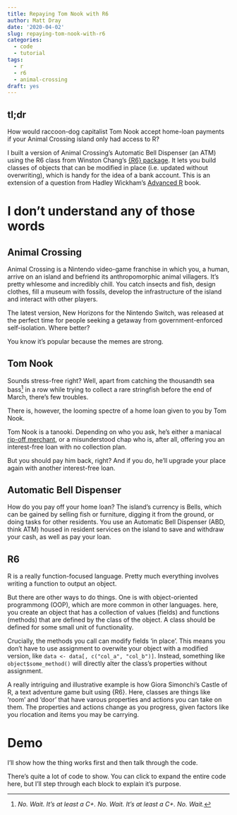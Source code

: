 ```yaml
---
title: Repaying Tom Nook with R6
author: Matt Dray
date: '2020-04-02'
slug: repaying-tom-nook-with-r6
categories:
  - code
  - tutorial
tags:
  - r
  - r6
  - animal-crossing
draft: yes
---
```


## tl;dr

How would raccoon-dog capitalist Tom Nook accept home-loan payments if your Animal Crossing island only had access to R?

I built a version of Animal Crossing's Automatic Bell Dispenser (an ATM) using the R6 class from Winston Chang's [{R6} package](https://r6.r-lib.org/). It lets you build classes of objects that can be modified in place (i.e. updated without overwriting), which is handy for the idea of a bank account. This is an extension of a question from Hadley Wickham's [Advanced R](https://adv-r.hadley.nz/r6.html) book.

# I don't understand any of those words

## Animal Crossing

Animal Crossing is a Nintendo video-game franchise in which you, a human, arrive on an island and befriend its anthropomorphic animal villagers. It's pretty whlesome and incredibly chill. You catch insects and fish, design clothes, fill a museum with fossils, develop the infrastructure of the island and interact with other players.

The latest version, New Horizons for the Nintendo Switch, was released at the perfect time for people seeking a getaway from government-enforced self-isolation. Where better?

You know it's popular because the memes are strong.

## Tom Nook

Sounds stress-free right? Well, apart from catching the thousandth sea bass[^seabass] in a row while trying to collect a rare stringfish before the end of March, there's few troubles.

There is, however, the looming spectre of a home loan given to you by Tom Nook.

Tom Nook is a tanooki. Depending on who you ask, he's either a maniacal [rip-off merchant](https://www.vice.com/en_us/article/n7jyjd/tom-nook-ripping-you-off-animal-crossing-new-horizons-bells-to-usd), or a misunderstood chap who is, after all, offering you an interest-free loan with no collection plan.

But you should pay him back, right? And if you do, he'll upgrade your place again with another interest-free loan. 

## Automatic Bell Dispenser

How do you pay off your home loan? The island's currency is Bells, which can be gained by selling fish or furniture, digging it from the ground, or doing tasks for other residents. You use an Automatic Bell Dispenser (ABD, think ATM) housed in resident services on the island to save and withdraw your cash, as well as pay your loan.

## R6

R is a really function-focused language. Pretty much everything involves writing a function to output an object.

But there are other ways to do things. One is with object-oriented programmong (OOP), which are more common in other languages. here, you create an object that has a collection of values (fields) and functions (methods) that are defined by the class of the object. A class should be defined for some small unit of functionality.

Crucially, the methods you call can modify fields 'in place'. This means you don't have to use assignment to overwite your object with a modified version, like `data <- data[, c("col_a", "col_b")]`. Instead, something like `object$some_method()` will directly alter the class's properties without assignment.

A really intriguing and illustrative example is how Giora Simonchi's Castle of R, a text adventure game buit using {R6}. Here, classes are things like 'room' and 'door' that have varous properties and actions you can take on them. The properties and actions change as you progress, given factors like you rlocation and items you may be carrying.

# Demo

I'll show how the thing works first and then talk through the code.

There's quite a lot of code to show. You can click to expand the entire code here, but I'll step through each block to explain it's purpose.

[^seabass]: _No. Wait. It's at least a C+. No. Wait. It's at least a C+. No. Wait._